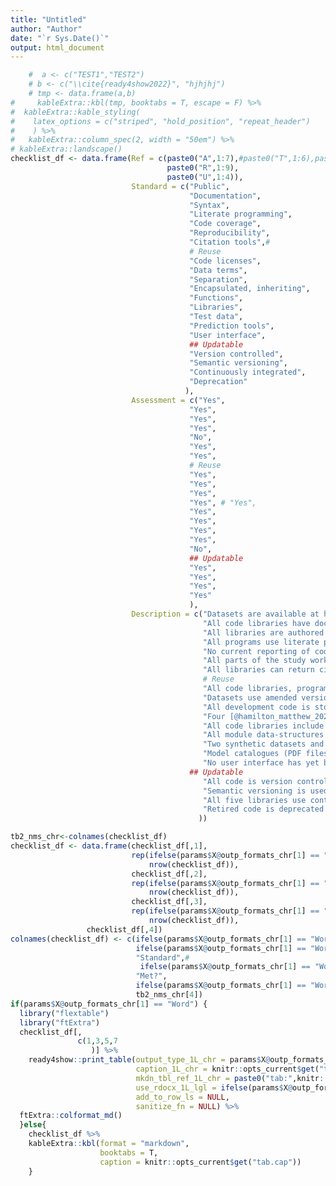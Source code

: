 ```yaml
---
title: "Untitled"
author: "Author"
date: "`r Sys.Date()`"
output: html_document
---
```



```r
    #  a <- c("TEST1","TEST2")
    # b <- c("\\cite{ready4show2022}", "hjhjhj")
    # tmp <- data.frame(a,b)   
#     kableExtra::kbl(tmp, booktabs = T, escape = F) %>%
#  kableExtra::kable_styling(
#    latex_options = c("striped", "hold_position", "repeat_header")
#    ) %>%  
#   kableExtra::column_spec(2, width = "50em") %>%
# kableExtra::landscape()
checklist_df <- data.frame(Ref = c(paste0("A",1:7),#paste0("T",1:6),paste0("I",1:4),paste0("M",1:2),paste0("E",1:3),paste0("L",1:3), paste0("Y",1:2)
                                   paste0("R",1:9),
                                   paste0("U",1:4)),
                           Standard = c("Public",
                                        "Documentation",
                                        "Syntax",
                                        "Literate programming",
                                        "Code coverage",
                                        "Reproducibility",
                                        "Citation tools",#
                                        # Reuse
                                        "Code licenses",
                                        "Data terms",
                                        "Separation",
                                        "Encapsulated, inheriting",
                                        "Functions",
                                        "Libraries",
                                        "Test data",
                                        "Prediction tools",
                                        "User interface",
                                        ## Updatable
                                        "Version controlled",
                                        "Semantic versioning",
                                        "Continuously integrated",
                                        "Deprecation"
                                       ),
                           Assessment = c("Yes",
                                        "Yes",
                                        "Yes",
                                        "Yes",
                                        "No",
                                        "Yes",
                                        "Yes",
                                        # Reuse
                                        "Yes",
                                        "Yes",
                                        "Yes",
                                        "Yes", # "Yes",
                                        "Yes",
                                        "Yes",
                                        "Yes",
                                        "Yes",
                                        "No",
                                        ## Updatable
                                        "Yes",
                                        "Yes",
                                        "Yes",
                                        "Yes"
                                        ),
                           Description = c("Datasets are available at https://doi.org/10.7910/DVN/DKDIB0 and https://doi.org/10.7910/DVN/HJXYKQ. For details of where to find Development and Archive code see: https://www.ready4-dev.com/docs/getting-started/software/libraries/types/module/  https://www.ready4-dev.com/docs/getting-started/software/executables/programs/  https://www.ready4-dev.com/docs/getting-started/software/executables/subroutines/ ",
                                           "All code libraries have documenting websites with URLs that concatenate 'https://ready4-dev.github.io/' and the library name (e.g. https://ready4-dev.github.io/youthvars). All three Markdown programs are self-documenting, with one [@hamilton_matthew_2022_6129906] including additional instructions in a README file. Only one sub-routine [@matthew_p_hamilton_2022_5976988] is documented with a meaningful README file. All datasets have meaningful metadata descriptors.",
                                           "All libraries are authored with ready4pack [@ready4pack2022] to ensure a consistent house style. All libraries except [@matthew_p_hamilton_2021_5646669] use framework syntax, as does one program [@hamilton_matthew_2022_6129906].",
                                           "All programs use literate programming.",
                                           "No current reporting of code coverage.",
                                           "All parts of the study workflow from raw data ingest through to data processing, analysis, reporting and dissemination of study outputs can be reproduced (if granted access to source data) or replicated (using supplied synthetic data) with one program [@hamilton_matthew_2022_6129906].",
                                           "All libraries can return citation details when running R's 'citation' function. All code and data repositories have tools to generate citation details.",
                                           # Reuse
                                           "All code libraries, programs and sub-routines use GPL-3 licenses. ",
                                           "Datasets use amended version of template provided by Harvard Dataverse [@sampleterms2022].",
                                           "All development code is stored on repos in a GitHub organisation [@ready4gh2022] and all archived code releases are available in a Zenodo community [@ready4zen2022]. All non-confidential data are stored in repositories within a Harvard Dataverse collection [@ready4dv2022]. ",
                                           "Four [@hamilton_matthew_2022_6084467; @hamilton_matthew_2022_6084824; @hamilton_matthew_2022_6116701; @gao_caroline_2022_6130155] out of five libraries include encapsulating and inheriting modules. See: https://www.ready4-dev.com/docs/model/finding-modules/ ", 
                                           "All code libraries include functions. The most complete list of functions for each library is available by clicking the 'Manual - Developer (PDF)' link on each package's documentation homepage (see item A2 above). The relationship between functions can be illustrated using an app: https://www.ready4-dev.com/docs/getting-started/software/libraries/dependencies/",
                                           "All module data-structures and algorithms are distributed as five code libraries [@hamilton_matthew_2022_6084467; @hamilton_matthew_2022_6084824; @hamilton_matthew_2022_6116701; @gao_caroline_2022_6130155; @matthew_p_hamilton_2021_5646669].",
                                           "Two synthetic datasets and their data dictionaries are publicly available in a data repository [@DVN/HJXYKQ_2021]. One (ymh_clinical_tb.RDS) closely resembles the study dataset and was released so that the main study algorithm [@hamilton_matthew_2022_6129906] can be rerun by those without access to the confidential study dataset. The other (eq5d_ds_tb.Rds) is deliberately different to the source dataset in both variable naming convention and the concepts used for predictors and outcome measures. It was created to demonstrate the transferability of study algorithms.",                                           #
                                           "Model catalogues (PDF files beginning with 'AAA_TTU_MDL_CTG') are available in the study results dataset [@DVN/DKDIB0_2021] and describe the predictive performance of all models under a variety of usage regimes (including when the source dataset in the R model object is replaced with fake data). The youthu library [@matthew_p_hamilton_2021_5646669] includes tools for searching for and applying models compatible with different types of input data. An example program to demonstrate this functionality is available in both RMarkdown [@hamilton_matthew_2022_6416330] and rendered PDF formats (the 'Application.pdf' file in the study results dataset [@DVN/DKDIB0_2021]).  ",
                                           "No user interface has yet been developed.",
                                        ## Updatable
                                           "All code is version controlled using git [@git20XX] and GitHub [@github2007]. All source code is available in a GitHub organisation [@ready4gh2022].",
                                           "Semantic versioning is used in all code. As no code library has yet been submitted to CRAN [@CRAN2022], only the development version extensions of each version number have been incremented to date.",
                                           "All five libraries use continuous integration (CI). CI results for each library can be viewed at a URL that concatenates 'https://github.com/ready4-dev/', the library name and '/actions' (e.g. https://github.com/ready4-dev/youthvars/actions)",
                                           "Retired code is deprecated using tools from the lifecycle R library [@lifecycle2021] (e.g. everything after “## DEPRECATED FNS” in https://github.com/ready4-dev/youthvars/blob/main/data-raw/fns/add.R ). Package vignettes and datasets are also deprecated e.g. https://ready4-dev.github.io/youthvars/articles/Replication_DS.html )"
                                          ))

tb2_nms_chr<-colnames(checklist_df)
checklist_df <- data.frame(checklist_df[,1],
                           rep(ifelse(params$X@outp_formats_chr[1] == "Word"," ","&nbsp; "),
                               nrow(checklist_df)),
                           checklist_df[,2],
                           rep(ifelse(params$X@outp_formats_chr[1] == "Word"," ","&nbsp; &nbsp; &nbsp; &nbsp; "),
                               nrow(checklist_df)),
                           checklist_df[,3],
                           rep(ifelse(params$X@outp_formats_chr[1] == "Word"," ","&nbsp; "),
                               nrow(checklist_df)),
                 checklist_df[,4])
colnames(checklist_df) <- c(ifelse(params$X@outp_formats_chr[1] == "Word","Code"," "),
                            ifelse(params$X@outp_formats_chr[1] == "Word","YYY"," "),
                            "Standard",#
                             ifelse(params$X@outp_formats_chr[1] == "Word","ZZZ","   "),
                            "Met?",
                            ifelse(params$X@outp_formats_chr[1] == "Word","AAA","   "),
                            tb2_nms_chr[4])
if(params$X@outp_formats_chr[1] == "Word") {
  library("flextable")
  library("ftExtra")
  checklist_df[,
               c(1,3,5,7
                  )] %>%
    ready4show::print_table(output_type_1L_chr = params$X@outp_formats_chr[1],
                            caption_1L_chr = knitr::opts_current$get("tab.cap"),
                            mkdn_tbl_ref_1L_chr = paste0("tab:",knitr::opts_current$get("tab.id")),
                            use_rdocx_1L_lgl = ifelse(params$X@outp_formats_chr[1]=="Word",T,F),
                            add_to_row_ls = NULL,
                            sanitize_fn = NULL) %>%
  ftExtra::colformat_md()
  }else{
    checklist_df %>%
    kableExtra::kbl(format = "markdown",
                    booktabs = T,
                    caption = knitr::opts_current$get("tab.cap")) 
    }
```

